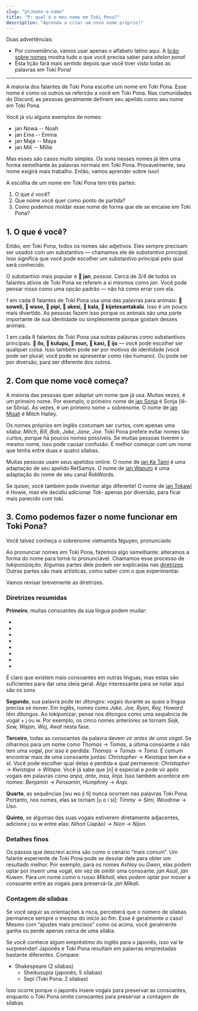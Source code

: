 ```yaml
---
slug: "pt/make-a-name"
title: "P: qual é o meu nome em Toki Pona?"
description: "Aprenda a criar um novo nome próprio!"
---
```



Duas advertências:

* Por conveniência, vamos usar apenas o alfabeto latino aqui. A [lição sobre nomes](/pt/07) mostra tudo o que você precisa saber para *sitelen pona*!
* Esta lição fará mais sentido depois que você tiver visto todas as palavras em Toki Pona!

***

A maioria dos falantes de Toki Pona escolhe um nome em Toki Pona. Esse nome é como os outros se referirão a você em Toki Pona. Nas comunidades do Discord, as pessoas geralmente definem seu apelido como seu nome em Toki Pona.

Você já viu alguns exemplos de nomes:
* jan Nowa -- Noah
* jan Ema -- Emma
* jan Maja -- Maya
* jan Mili -- Millie

Mas esses são casos muito simples. Os sons nesses nomes já têm uma forma semelhante às palavras normais em Toki Pona. Provavelmente, seu nome exigirá mais trabalho. Então, vamos aprender sobre isso!

A escolha de um nome em Toki Pona tem três partes:
1. O que *é* você?
2. Que nome você quer como ponto de partida?
3. Como podemos moldar esse nome de forma que ele se encaixe em Toki Pona?

## 1. O que é você?

Então, em Toki Pona, todos os nomes são adjetivos. Eles sempre precisam ser usados com um substantivo — chamamos ele de *substantivo principal*. Isso significa que você pode escolher um substantivo principal pelo qual será conhecido.

O substantivo mais popular é **󱤑 jan**, *pessoa*. Cerca de 3/4 de todos os falantes ativos de Toki Pona se referem a si mesmos como *jan*. Você pode pensar nisso como uma opção padrão — não há como errar com ela.

1 em cada 8 falantes de Toki Pona usa uma das palavras para animais: **󱥢 soweli, 󱥴 waso, 󱥑 pipi, 󱤁 akesi, 󱤔 kala, 󱦀 kijetesantakalu**. Isso é um pouco mais divertido. As pessoas fazem isso porque os animais são uma parte importante de sua identidade ou simplesmente porque gostam desses animais.

1 em cada 8 falantes de Toki Pona usa outras palavras como substantivos principais. **󱤎 ilo, 󱤟 kulupu, 󱤺 mun, 󱤗 kasi, 󱤌 ijo** — você pode escolher ser qualquer coisa. Isso também pode ser por motivos de identidade (você pode ser plural; você pode se apresentar como não humano). Ou pode ser por diversão, para ser diferente dos outros.

## 2. Com que nome você começa?

A maioria das pessoas quer adaptar um nome que já usa. Muitas vezes, é um primeiro nome. Por exemplo, o primeiro nome de [jan Sonja](https://tokipona.org/) é Sonja (lê-se Sônia). Às vezes, é um primeiro nome + sobrenome. O nome de [jan Misali](https://www.youtube.com/@HBMmaster/) é Mitch Halley.

Os nomes próprios em inglês costumam ser curtos, com apenas uma sílaba: *Mitch*, *Bill*, *Bob*, *Jake*, *Jane*, *Joe*. Toki Pona prefere evitar nomes tão curtos, porque há poucos nomes possíveis. Se muitas pessoas tiverem o mesmo nome, isso pode causar confusão. É melhor começar com um nome que tenha entre duas e quatro sílabas.

Muitas pessoas usam seus apelidos online. O nome de [jan Ke Tami](https://www.youtube.com/@IamSamys/) é uma adaptação de seu apelido RetSamys. O nome de [jan Waputo](https://www.youtube.com/watch?v=PY3Qe_b9ufI) é uma adaptação do nome de seu canal RobWords.

Se quiser, você também pode inventar algo diferente! O nome de [jan Tokawi](https://www.youtube.com/watch?v=L6aClal3sSU) é Howie, mas ele decidiu adicionar *Tok-* apenas por diversão, para ficar mais parecido com *toki*.

## 3. Como podemos fazer o nome funcionar em Toki Pona?

Você talvez conheça o sobrenome vietnamita Nguyen, pronunciado <Audio from="ipa" file="ŋwiəŋ" />. Mas, em inglês, esses sons não podem seguir essa ordem. Portanto, quando os falantes de inglês dizem Ngyuen, eles adaptam para o que o inglês permite — “win”.

Ao pronunciar nomes em Toki Pona, fazemos algo semelhante: alteramos a forma do nome para torná-lo pronunciável. Chamamos esse processo de *tokiponização*. Algumas partes dele podem ser explicadas nas [diretrizes](https://jan-ne.github.io/tp/tpize). Outras partes são mais artísticas, como saber com o que experimentar.

Vamos revisar brevemente as diretrizes.

### Diretrizes resumidas

**Primeiro**, muitas consoantes da sua língua podem mudar:

* <Audio from="ipa" file="b" />, <Audio from="ipa" file="p" /> e <Audio from="ipa" file="f" /> todos viram p.
* <Audio from="ipa" file="d" /> e <Audio from="ipa" file="t" /> ambos viram t.
* <Audio from="ipa" file="g" />, <Audio from="ipa" file="k" />, <Audio from="ipa" file="χ" /> e <Audio from="ipa" file="ʁ" /> todos viram k.
* <Audio from="ipa" file="θ" /> vira t ou s.
* <Audio from="ipa" file="s" />, <Audio from="ipa" file="z" />, <Audio from="ipa" file="ʃ" />, <Audio from="ipa" file="ʒ" />, <Audio from="ipa" file="tʃ" /> e <Audio from="ipa" file="dʒ" /> todos viram s.
* <Audio from="ipa" file="w" />, <Audio from="ipa" file="v" /> e <Audio from="ipa" file="ɻʷ" text="ɹ" /> todos viram w.
* <Audio from="ipa" file="r" />, <Audio from="ipa" file="ɾ" /> e <Audio from="ipa" file="l" /> todos viram l.
* <Audio from="ipa" file="h" /> desaparece completamente.

É claro que existem mais consoantes em outras línguas, mas estas são suficientes para dar uma ideia geral. Algo interessante para se notar aqui são os sons <Audio from="ipa" file="ɻʷ" text="ɹ" />, <Audio from="ipa" file="r" /> e <Audio from="ipa" file="ʁ" />. No português brasileiro, o som mais comum do 'r' no meio da palavra é o ɾ (como em caro), enquanto no início da palavra ou em algumas regiões pode ser o ʁ (como em rua). Já no português europeu, é mais frequente o r alveolar [r], especialmente em posições fortes. Ou seja, mesmo dentro do português, a letra 'r' pode representar sons bem diferentes. Mas em Toki Pona, esses sons continuam sendo distintos: w, l e k!

**Segundo**, sua palavra pode ter *ditongos*: vogais durante as quais a língua precisa se mover. Em inglês, nomes como *Jake, Joe, Ryan, Roy, Howard* têm ditongos. Ao tokiponizar, pense nos ditongos como uma sequência de vogal + j ou w. Por exemplo, os cinco nomes anteriores se tornam *Sejk, Sow, Wajan, Woj, Awat* nesta fase.

**Terceiro**, todas as consoantes da palavra devem *vir antes de uma vogal*. Se olharmos para um nome como *Thomas* -> *Tomas*, a última consoante *s* não tem uma vogal, por isso é perdida: *Thomas* -> *Tomas* -> *Toma*.
É comum encontrar mais de uma consoante juntas: *Christopher* -> *Kwistapa* tem *kw* e *st*. Você pode escolher qual delas é perdida e qual permanece: *Christopher* -> *Kwistapa* -> *Witapa*.
Você já sabe que [n] é especial e pode vir após vogais em palavras como *anpa, ante, insa, linja*. Isso também acontece em nomes: *Benjamin -> Pensamin*, *Humphrey* -> *Anpi*.

**Quarto**, as sequências [wu wo ji ti] nunca ocorrem nas palavras Toki Pona. Portanto, nos nomes, elas se tornam [u o i si]: *Timmy* -> *Simi*, *Woodrow* -> *Uso*.

**Quinto**, se algumas das suas vogais estiverem diretamente adjacentes, adicione j ou w entre elas: *Nihon* (Japão) -> *Nion* -> *Nijon*.

### Detalhes finos

Os passos que descrevi acima são como o cenário “mais comum”. Um falante experiente de Toki Pona pode se desviar dele para obter um resultado melhor. Por exemplo, para os nomes *Ashley* ou *Gwen*, elas podem optar por inserir uma vogal, em vez de omitir uma consoante: *jan Asuli*, *jan Kuwen*. Para um nome como o russo *Mikhail*, eles podem optar por mover a consoante entre as vogais para preservá-la: *jan Mikali*.

### Contagem de sílabas

Se você seguir as orientações à risca, perceberá que o número de sílabas permanece sempre o mesmo do início ao fim. Esse é geralmente o caso! Mesmo com “ajustes mais precisos” como os acima, você geralmente ganha ou perde apenas cerca de uma sílaba.

Se você conhece algum empréstimo do inglês para o japonês, isso vai te surpreender! Japonês e Toki Pona resultam em palavras emprestadas bastante diferentes. Compare:

* Shakespeare (2 sílabas)
  * Sheikusupia (japonês; 5 sílabas)
  * Sepi (Toki Pona; 2 sílabas)

Isso ocorre porque o japonês insere vogais para preservar as consoantes, enquanto o Toki Pona omite consoantes para preservar a contagem de sílabas.
